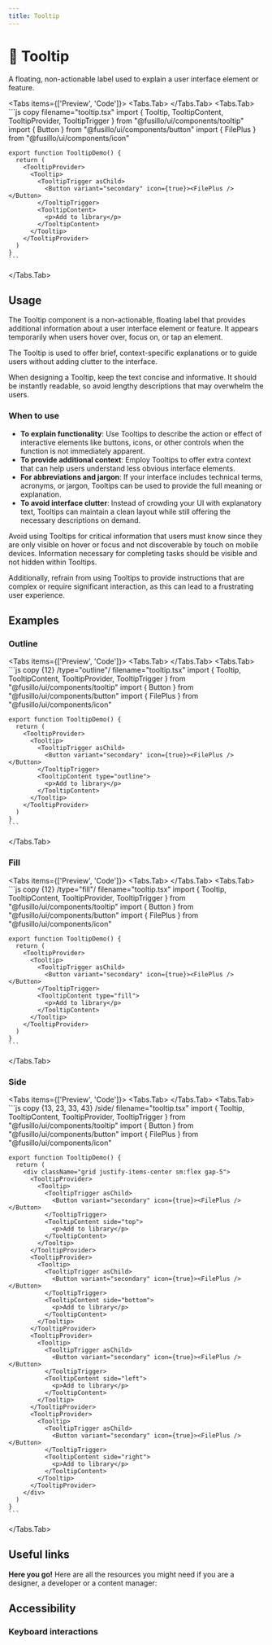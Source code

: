```yaml
---
title: Tooltip
---
```



# 💠 Tooltip

A floating, non-actionable label used to explain a user interface element or feature.

<Tabs items={['Preview', 'Code']}>
  <Tabs.Tab>
    <TooltipPreview />
  </Tabs.Tab>
  <Tabs.Tab>
    ```js copy filename="tooltip.tsx"
    import { Tooltip, TooltipContent, TooltipProvider, TooltipTrigger } from "@fusillo/ui/components/tooltip"
    import { Button } from "@fusillo/ui/components/button"
    import { FilePlus } from "@fusillo/ui/components/icon"

    export function TooltipDemo() {
      return (
        <TooltipProvider>
          <Tooltip>
            <TooltipTrigger asChild>
              <Button variant="secondary" icon={true}><FilePlus /></Button>
            </TooltipTrigger>
            <TooltipContent>
              <p>Add to library</p>
            </TooltipContent>
          </Tooltip>
        </TooltipProvider>
      )
    }
    ```

  </Tabs.Tab>
</Tabs>

## Usage

The Tooltip component is a non-actionable, floating label that provides additional information about a user interface element or feature. It appears temporarily when users hover over, focus on, or tap an element.

The Tooltip is used to offer brief, context-specific explanations or to guide users without adding clutter to the interface.

When designing a Tooltip, keep the text concise and informative. It should be instantly readable, so avoid lengthy descriptions that may overwhelm the users.

### When to use

- **To explain functionality**: Use Tooltips to describe the action or effect of interactive elements like buttons, icons, or other controls when the function is not immediately apparent.
- **To provide additional context**: Employ Tooltips to offer extra context that can help users understand less obvious interface elements.
- **For abbreviations and jargon**: If your interface includes technical terms, acronyms, or jargon, Tooltips can be used to provide the full meaning or explanation.
- **To avoid interface clutter**: Instead of crowding your UI with explanatory text, Tooltips can maintain a clean layout while still offering the necessary descriptions on demand.

Avoid using Tooltips for critical information that users must know since they are only visible on hover or focus and not discoverable by touch on mobile devices.
Information necessary for completing tasks should be visible and not hidden within Tooltips.

Additionally, refrain from using Tooltips to provide instructions that are complex or require significant interaction, as this can lead to a frustrating user experience.

## Examples

### Outline

<Tabs items={['Preview', 'Code']}>
  <Tabs.Tab>
    <TooltipOutline />
  </Tabs.Tab>
  <Tabs.Tab>
    ```js copy {12} /type="outline"/ filename="tooltip.tsx"
    import { Tooltip, TooltipContent, TooltipProvider, TooltipTrigger } from "@fusillo/ui/components/tooltip"
    import { Button } from "@fusillo/ui/components/button"
    import { FilePlus } from "@fusillo/ui/components/icon"

    export function TooltipDemo() {
      return (
        <TooltipProvider>
          <Tooltip>
            <TooltipTrigger asChild>
              <Button variant="secondary" icon={true}><FilePlus /></Button>
            </TooltipTrigger>
            <TooltipContent type="outline">
              <p>Add to library</p>
            </TooltipContent>
          </Tooltip>
        </TooltipProvider>
      )
    }
    ```

  </Tabs.Tab>
</Tabs>

### Fill

<Tabs items={['Preview', 'Code']}>
  <Tabs.Tab>
    <TooltipFilled />
  </Tabs.Tab>
  <Tabs.Tab>
    ```js copy {12} /type="fill"/ filename="tooltip.tsx"
    import { Tooltip, TooltipContent, TooltipProvider, TooltipTrigger } from "@fusillo/ui/components/tooltip"
    import { Button } from "@fusillo/ui/components/button"
    import { FilePlus } from "@fusillo/ui/components/icon"

    export function TooltipDemo() {
      return (
        <TooltipProvider>
          <Tooltip>
            <TooltipTrigger asChild>
              <Button variant="secondary" icon={true}><FilePlus /></Button>
            </TooltipTrigger>
            <TooltipContent type="fill">
              <p>Add to library</p>
            </TooltipContent>
          </Tooltip>
        </TooltipProvider>
      )
    }
    ```

  </Tabs.Tab>
</Tabs>

### Side

<Tabs items={['Preview', 'Code']}>
  <Tabs.Tab>
    <TooltipSide />
  </Tabs.Tab>
  <Tabs.Tab>
    ```js copy {13, 23, 33, 43} /side/ filename="tooltip.tsx"
    import { Tooltip, TooltipContent, TooltipProvider, TooltipTrigger } from "@fusillo/ui/components/tooltip"
    import { Button } from "@fusillo/ui/components/button"
    import { FilePlus } from "@fusillo/ui/components/icon"

    export function TooltipDemo() {
      return (
        <div className="grid justify-items-center sm:flex gap-5">
          <TooltipProvider>
            <Tooltip>
              <TooltipTrigger asChild>
                <Button variant="secondary" icon={true}><FilePlus /></Button>
              </TooltipTrigger>
              <TooltipContent side="top">
                <p>Add to library</p>
              </TooltipContent>
            </Tooltip>
          </TooltipProvider>
          <TooltipProvider>
            <Tooltip>
              <TooltipTrigger asChild>
                <Button variant="secondary" icon={true}><FilePlus /></Button>
              </TooltipTrigger>
              <TooltipContent side="bottom">
                <p>Add to library</p>
              </TooltipContent>
            </Tooltip>
          </TooltipProvider>
          <TooltipProvider>
            <Tooltip>
              <TooltipTrigger asChild>
                <Button variant="secondary" icon={true}><FilePlus /></Button>
              </TooltipTrigger>
              <TooltipContent side="left">
                <p>Add to library</p>
              </TooltipContent>
            </Tooltip>
          </TooltipProvider>
          <TooltipProvider>
            <Tooltip>
              <TooltipTrigger asChild>
                <Button variant="secondary" icon={true}><FilePlus /></Button>
              </TooltipTrigger>
              <TooltipContent side="right">
                <p>Add to library</p>
              </TooltipContent>
            </Tooltip>
          </TooltipProvider>
        </div>
      )
    }
    ```

  </Tabs.Tab>
</Tabs>

## Useful links

**Here you go!** Here are all the resources you might need if you are a designer, a developer or a content manager:

<Cards className="mt-8">
  <Card
    title="🤖 Storybook"
    href="https://www.stories.fusillo.design/?path=/docs/components-tooltip--documentation"
  />
  <Card
    title="🪄 Figma"
    href="https://www.figma.com/file/acdO58jx9zgGfkKu6htrx2/%F0%9F%94%B5-Fusillo-Design-System?type=design&node-id=540%3A8886&mode=design&t=ADS6PLdzJ7eQkKd7-1"
  />
  <Card
    title="🐝 API Reference"
    href="https://www.radix-ui.com/primitives/docs/components/tooltip#api-reference"
  />
</Cards>

## Accessibility

### Keyboard interactions

<AccessibilityTable rows={tooltipAccessibilityData} />
